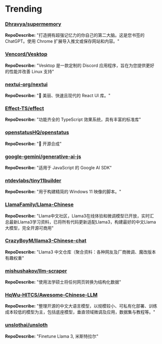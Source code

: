 
# Trending

### [Dhravya/supermemory](https://github.com/Dhravya/supermemory)
**RepoDescribe:** "打造拥有超强记忆力的你自己的第二大脑。这是您书签的 ChatGPT。使用 Chrome 扩展导入推文或保存网站和内容。"
  

### [Vencord/Vesktop](https://github.com/Vencord/Vesktop)
**RepoDescribe:** "Vesktop 是一款定制的 Discord 应用程序，旨在为您提供更好的性能并改善 Linux 支持"
  

### [nextui-org/nextui](https://github.com/nextui-org/nextui)
**RepoDescribe:** "🚀 美丽、快速且现代的 React UI 库。"
  

### [Effect-TS/effect](https://github.com/Effect-TS/effect)
**RepoDescribe:** "功能齐全的 TypeScript 效果系统，具有丰富的标准库"
  

### [openstatusHQ/openstatus](https://github.com/openstatusHQ/openstatus)
**RepoDescribe:** "🏓 开源合成"
  

### [google-gemini/generative-ai-js](https://github.com/google-gemini/generative-ai-js)
**RepoDescribe:** "适用于 JavaScript 的 Google AI SDK"
  

### [ntdevlabs/tiny11builder](https://github.com/ntdevlabs/tiny11builder)
**RepoDescribe:** "用于构建精简的 Windows 11 映像的脚本。"
  

### [LlamaFamily/Llama-Chinese](https://github.com/LlamaFamily/Llama-Chinese)
**RepoDescribe:** "Llama中文社区，Llama3在线体验和微调模型已开放，实时汇总最新Llama3学习资料，已将所有代码更新适配Llama3，构建最好的中文Llama大模型，完全开源可商用"
  

### [CrazyBoyM/llama3-Chinese-chat](https://github.com/CrazyBoyM/llama3-Chinese-chat)
**RepoDescribe:** "Llama3 中文仓库（聚合资料：各种网友及厂商微调、魔改版本有趣权重"
  

### [mishushakov/llm-scraper](https://github.com/mishushakov/llm-scraper)
**RepoDescribe:** "使用法学硕士将任何网页转换为结构化数据"
  

### [HqWu-HITCS/Awesome-Chinese-LLM](https://github.com/HqWu-HITCS/Awesome-Chinese-LLM)
**RepoDescribe:** "整理开源的中文大语言模型，以规模较小、可私有化部署、训练成本较低的模型为主，包括底座模型，垂直领域微调及应用，数据集与教程等。"
  

### [unslothai/unsloth](https://github.com/unslothai/unsloth)
**RepoDescribe:** "Finetune Llama 3, 米斯特拉尔"
  